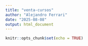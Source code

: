 ```yaml
---
title: "venta-cursos"
author: "Alejandro Ferrari"
date: "2025-08-08"
output: html_document
---
```


```r
knitr::opts_chunk$set(echo = TRUE)
```


```r
```

